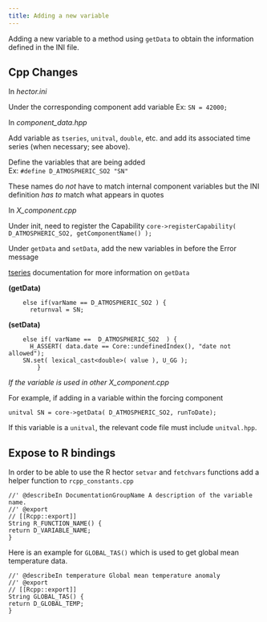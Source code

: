 ```yaml
---
title: Adding a new variable
---
```


Adding a new variable to a method using `getData` to obtain the information defined in the INI file.

Cpp Changes
---------

In _hector.ini_  

Under the corresponding component add variable
	Ex: `SN = 42000;`

In _component_data.hpp_   

Add variable as `tseries`, `unitval`, `double`, etc. and add its associated time series (when necessary; see above).

Define the variables that are being added  
Ex: `#define D_ATMOSPHERIC_SO2 "SN"`
	
These names do *not* have to match internal component variables but the INI definition *has to* match what appears in quotes

In _X_component.cpp_ 

Under init, need to register the Capability
	`core->registerCapability( D_ATMOSPHERIC_SO2, getComponentName() );`

Under `getData` and `setData`, add the new variables in before the Error message 

[tseries](https://jgcri.github.io/hector/articles/manual/TimeSeries.html) documentation for more information on `getData`

**(getData)**
```
	else if(varName == D_ATMOSPHERIC_SO2 ) {
	  returnval = SN;
```

**(setData)**
```
	else if( varName ==  D_ATMOSPHERIC_SO2  ) {
	  H_ASSERT( data.date == Core::undefinedIndex(), "date not allowed");
    SN.set( lexical_cast<double>( value ), U_GG );
        }
```

_If the variable is used in other X_component.cpp_  

For example, if adding in a variable within the forcing component  

`unitval SN = core->getData( D_ATMOSPHERIC_SO2, runToDate);`

If this variable is a `unitval`, the relevant code file must include `unitval.hpp`.

Expose to R bindings
---------

In order to be able to use the R hector `setvar` and `fetchvars` functions add a helper function to `rcpp_constants.cpp`

```
//' @describeIn DocumentationGroupName A description of the variable name. 
//' @export
// [[Rcpp::export]]
String R_FUNCTION_NAME() {
return D_VARIABLE_NAME;
}
```

Here is an example for `GLOBAL_TAS()` which is used to get global mean temperature data. 

```
//' @describeIn temperature Global mean temperature anomaly
//' @export
// [[Rcpp::export]]
String GLOBAL_TAS() {
return D_GLOBAL_TEMP;
}
```



